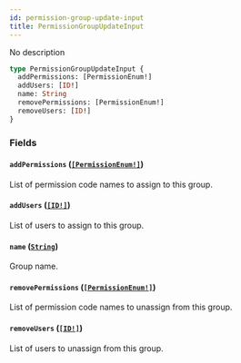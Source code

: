 ```yaml
---
id: permission-group-update-input
title: PermissionGroupUpdateInput
---
```


No description

```graphql
type PermissionGroupUpdateInput {
  addPermissions: [PermissionEnum!]
  addUsers: [ID!]
  name: String
  removePermissions: [PermissionEnum!]
  removeUsers: [ID!]
}
```

### Fields

#### `addPermissions` ([`[PermissionEnum!]`](/developer/api-reference/enums/permission-enum))

List of permission code names to assign to this group.

#### `addUsers` ([`[ID!]`](/developer/api-reference/scalars/id))

List of users to assign to this group.

#### `name` ([`String`](/developer/api-reference/scalars/string))

Group name.

#### `removePermissions` ([`[PermissionEnum!]`](/developer/api-reference/enums/permission-enum))

List of permission code names to unassign from this group.

#### `removeUsers` ([`[ID!]`](/developer/api-reference/scalars/id))

List of users to unassign from this group.
